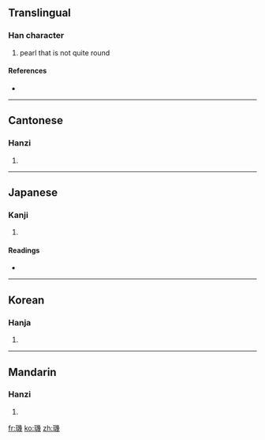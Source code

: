 {{also|玑}}
==Translingual==

===Han character===
{{Han char|rn=96|rad=玉|as=12|sn=16|four=1215<sub>3</sub>|canj=一土女戈戈 (MGVII)}}

# pearl that is not quite round

====References====
* {{Han ref|kx=0742.170|dkj=21253|dj=1151.300|hdz=21139.020|uh=74A3|ud=29859|bh=BF59|bd=48985}}

----

==Cantonese==

===Hanzi===
{{yue-hanzi|jyut=|y=gei1|sim=玑}}

# {{defn|Cantonese|sort=玉12}}

----

==Japanese==

===Kanji===
{{ja-kanji|grade=|rs=玉12}}

# {{defn|Japanese|sort=玉12}}

====Readings====
* {{ja-readings|on=[[き]] (ki), [[け]] (ke), [[げ]] (ge), [[ぎ]] (gi)|kun=[[たま]] (tama)|nanori=}}

----

==Korean==

===Hanja===
{{ko-hanja|hangeul=기|eumhun=|rv=gi|mr=ki|y=ki}}

# {{defn|Korean|sort=玉12}}

----

==Mandarin==

===Hanzi===
{{cmn-hanzi|sim=玑|pin=[[jī]] ([[ji1]])|wg=chi<sup>1</sup>}}

# {{defn|Mandarin|sort=玉12}}

[[fr:璣]]
[[ko:璣]]
[[zh:璣]]